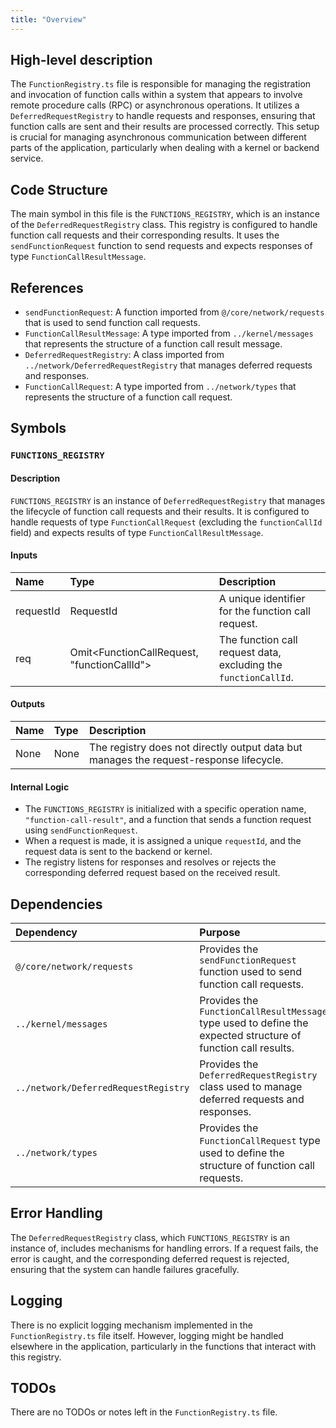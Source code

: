 ```yaml
---
title: "Overview"
---
```


## High-level description

The `FunctionRegistry.ts` file is responsible for managing the registration and invocation of function calls within a system that appears to involve remote procedure calls (RPC) or asynchronous operations. It utilizes a `DeferredRequestRegistry` to handle requests and responses, ensuring that function calls are sent and their results are processed correctly. This setup is crucial for managing asynchronous communication between different parts of the application, particularly when dealing with a kernel or backend service.

## Code Structure

The main symbol in this file is the `FUNCTIONS_REGISTRY`, which is an instance of the `DeferredRequestRegistry` class. This registry is configured to handle function call requests and their corresponding results. It uses the `sendFunctionRequest` function to send requests and expects responses of type `FunctionCallResultMessage`.

## References

- `sendFunctionRequest`: A function imported from `@/core/network/requests` that is used to send function call requests.
- `FunctionCallResultMessage`: A type imported from `../kernel/messages` that represents the structure of a function call result message.
- `DeferredRequestRegistry`: A class imported from `../network/DeferredRequestRegistry` that manages deferred requests and responses.
- `FunctionCallRequest`: A type imported from `../network/types` that represents the structure of a function call request.

## Symbols

### `FUNCTIONS_REGISTRY`
#### Description
`FUNCTIONS_REGISTRY` is an instance of `DeferredRequestRegistry` that manages the lifecycle of function call requests and their results. It is configured to handle requests of type `FunctionCallRequest` (excluding the `functionCallId` field) and expects results of type `FunctionCallResultMessage`.

#### Inputs
| Name | Type | Description |
|:-----|:-----|:------------|
| requestId | RequestId | A unique identifier for the function call request. |
| req | Omit&lt;FunctionCallRequest, "functionCallId"&gt; | The function call request data, excluding the `functionCallId`. |

#### Outputs
| Name | Type | Description |
|:-----|:-----|:------------|
| None | None | The registry does not directly output data but manages the request-response lifecycle. |

#### Internal Logic
- The `FUNCTIONS_REGISTRY` is initialized with a specific operation name, `"function-call-result"`, and a function that sends a function request using `sendFunctionRequest`.
- When a request is made, it is assigned a unique `requestId`, and the request data is sent to the backend or kernel.
- The registry listens for responses and resolves or rejects the corresponding deferred request based on the received result.

## Dependencies

| Dependency | Purpose |
|:-----------|:--------|
| `@/core/network/requests` | Provides the `sendFunctionRequest` function used to send function call requests. |
| `../kernel/messages` | Provides the `FunctionCallResultMessage` type used to define the expected structure of function call results. |
| `../network/DeferredRequestRegistry` | Provides the `DeferredRequestRegistry` class used to manage deferred requests and responses. |
| `../network/types` | Provides the `FunctionCallRequest` type used to define the structure of function call requests. |

## Error Handling

The `DeferredRequestRegistry` class, which `FUNCTIONS_REGISTRY` is an instance of, includes mechanisms for handling errors. If a request fails, the error is caught, and the corresponding deferred request is rejected, ensuring that the system can handle failures gracefully.

## Logging

There is no explicit logging mechanism implemented in the `FunctionRegistry.ts` file itself. However, logging might be handled elsewhere in the application, particularly in the functions that interact with this registry.

## TODOs

There are no TODOs or notes left in the `FunctionRegistry.ts` file.